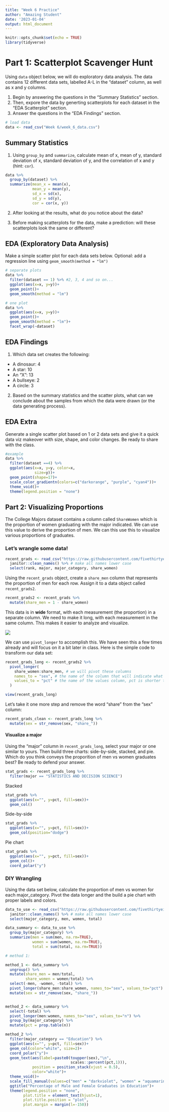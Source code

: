 ```yaml
---
title: "Week 6 Practice"
author: "Amazing Student"
date: '2023-01-04'
output: html_document
---
```


```r
knitr::opts_chunk$set(echo = TRUE)
library(tidyverse)


```

# Part 1: Scatterplot Scavenger Hunt

Using  `data` object below, we will do exploratory data analysis. The data contains 12 different data sets, labelled A-L in the "dataset" column, as well as x and y columns. 

1. Begin by answering the questions in the "Summary Statistics" section. 
2. Then, expore the data by generting scatterplots for each dataset in the "EDA Scatterplot" section.
3. Answer the questions in the "EDA Findings" section.

```r
# load data
data <- read_csv("Week 6/week_6_data.csv")
```

## Summary Statistics

1. Using `group_by` and `summarize`, calculate mean of x, mean of y, standard deviation of x, standard deviation of y, and the correlation of x and y (hint: `cor`). 

```r
data %>%
  group_by(dataset) %>%
  summarize(mean_x = mean(x),
            mean_y = mean(y),
            sd_x = sd(x),
            sd_y = sd(y),
            cor = cor(x, y))
```

2. After looking at the results, what do you notice about the data?

3. Before making scatterplots for the data, make a prediction: will these scatterplots look the same or different?

## EDA (Exploratory Data Analysis)

Make a simple scatter plot for each data sets below. Optional: add a regression line using `geom_smooth(method = "lm")`

```r
# separate plots
data %>%
  filter(dataset == 1) %>% #2, 3, 4 and so on...
  ggplot(aes(x=x, y=y))+
  geom_point()+
  geom_smooth(method = "lm")
```


```r
# one plot
data %>%
  ggplot(aes(x=x, y=y))+
  geom_point()+
  geom_smooth(method = "lm")+
  facet_wrap(~dataset)
```


## EDA Findings

1. Which data set creates the following:

- A dinosaur: 4
- A star: 10
- An "X": 13
- A bullseye: 2
- A circle: 3

2. Based on the summary statistics and the scatter plots, what can we conclude about the samples from which the data were drawn (or the data generating process).

## EDA Extra

Generate a single scatter plot based on 1 or 2 data sets and give it a quick data viz makeover with size, shape, and color changes. Be ready to share with the class.

```r
#example
data %>%
  filter(dataset ==4) %>% 
  ggplot(aes(x=x, y=y, color=x, 
             size=y))+
  geom_point(shape=17)+
  scale_color_gradientn(colors=c("darkorange", "purple", "cyan4"))+
  theme_void()+
  theme(legend.position = "none")
```



## Part 2: Visualizing Proportions

The College Majors dataset contains a column called `ShareWomen` which is the proportion of women graduating with the major indicated. We can use this value to derive the proportion of men. We can this use this to visualize various proportions of graduates.

### Let's wrangle some data!

```r
recent_grads <- read_csv("https://raw.githubusercontent.com/fivethirtyeight/data/master/college-majors/recent-grads.csv") %>%
  janitor::clean_names() %>% # make all names lower case
  select(rank, major, major_category, share_women)
```

Using the `recent_grads` object, create a `share_men` column that represents the proportion of men for each row. Assign it to a data object called `recent_grads2`.

```r
recent_grads2 <- recent_grads %>%
  mutate(share_men = 1 - share_women)
```


This data is in **wide** format, with each measurement (the proportion) in a separate column. We need to make it long, with each measurement in the same column. This makes it easier to analyze and visualize. 

![](https://www.statology.org/wp-content/uploads/2021/12/wideLong1-1.png)

We can use `pivot_longer` to accomplish this. We have seen this a few times already and will focus on it a bit later in class. Here is the simple code to transform our data set:

```r
recent_grads_long <- recent_grads2 %>%
  pivot_longer(
    share_women:share_men, # we will pivot these columns
    names_to = "sex", # the name of the column that will indicate what these numbers refer to
    values_to = "pct" # the name of the values column, pct is shorter than proporition!
  )

view(recent_grads_long)
```

Let's take it one more step and remove the word "share" from the "sex" column:

```r
recent_grads_clean <- recent_grads_long %>%
  mutate(sex = str_remove(sex, "share_"))
```


#### Visualize a major

Using the "major" column in `recent_grads_long`, select your major or one similar to yours. Then build three charts: side-by-side, stacked, and pie. Which do you think conveys the proporition of men vs women graduates best? Be ready to defend your answer.


```r
stat_grads <- recent_grads_long %>%
  filter(major == "STATISTICS AND DECISION SCIENCE")
```


Stacked
```r
stat_grads %>%
  ggplot(aes(x="", y=pct, fill=sex))+
  geom_col()
```

Side-by-side

```r
stat_grads %>%
  ggplot(aes(x="", y=pct, fill=sex))+
  geom_col(position="dodge")
```

Pie chart
```r
stat_grads %>%
  ggplot(aes(x="", y=pct, fill=sex))+
  geom_col()+
  coord_polar("y")
```

### DIY Wrangling

Using the data set below, calculate the proportion of men vs women for each major_category. Pivot the data longer and the build a pie chart with proper labels and colors.

```r
data_to_use <- read_csv("https://raw.githubusercontent.com/fivethirtyeight/data/master/college-majors/recent-grads.csv") %>%
  janitor::clean_names() %>% # make all names lower case
  select(major_category, men, women, total)
```

```r
data_summary <- data_to_use %>%
  group_by(major_category) %>%
  summarize(men = sum(men, na.rm=TRUE),
            women = sum(women, na.rm=TRUE),
            total = sum(total, na.rm=TRUE))

# method 1:

method_1 <- data_summary %>%
  ungroup() %>%
  mutate(share_men = men/total,
         share_women = women/total) %>%
  select(-men, -women, -total) %>%
  pivot_longer(share_men:share_women, names_to="sex", values_to="pct") %>%
  mutate(sex = str_remove(sex, "share_"))


method_2 <- data_summary %>%
  select(-total) %>%
  pivot_longer(men:women, names_to="sex", values_to="n") %>%
  group_by(major_category) %>%
  mutate(pct = prop.table(n))
```

```r
method_2 %>%
  filter(major_category == "Education") %>%
  ggplot(aes(x="", y=pct, fill=sex))+
  geom_col(color="white", size=2)+
  coord_polar("y")+
  geom_text(aes(label=paste0(toupper(sex),"\n",
                             scales::percent(pct,1))),
            position = position_stack(vjust = 0.5),
            color="white")+
  theme_void()+
  scale_fill_manual(values=c("men" = "darkviolet", "women" = "aquamarine4"))+
  ggtitle("Percentage of Male and Female Graduates in Education")+
  theme(legend.position = "none",
        plot.title = element_text(hjust=1),
        plot.title.position = "plot",
        plot.margin = margin(l=-150))
```

